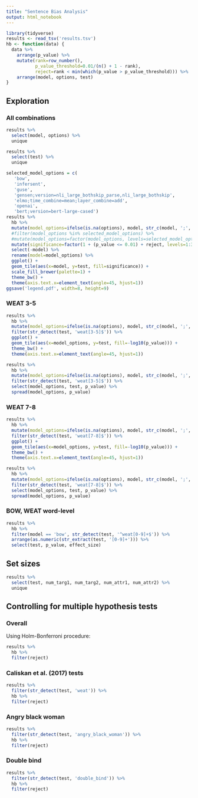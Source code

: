 ```yaml
---
title: "Sentence Bias Analysis"
output: html_notebook
---
```


```r
library(tidyverse)
results <- read_tsv('results.tsv')
hb <- function(data) {
  data %>%
    arrange(p_value) %>%
    mutate(rank=row_number(),
           p_value_threshold=0.01/(n() + 1 - rank),
           reject=rank < min(which(p_value > p_value_threshold))) %>%
    arrange(model, options, test)
}
```

## Exploration

### All combinations

```r
results %>%
  select(model, options) %>%
  unique
```

```r
results %>%
  select(test) %>%
  unique
```


```r
selected_model_options = c(
   'bow',
   'infersent',
   'guse',
   'gensen;version=nli_large_bothskip_parse,nli_large_bothskip',
   'elmo;time_combine=mean;layer_combine=add',
   'openai',
   'bert;version=bert-large-cased')
results %>%
  hb %>%
  mutate(model_options=ifelse(is.na(options), model, str_c(model, ';', options))) %>%
  #filter(model_options %in% selected_model_options) %>%
  #mutate(model_options=factor(model_options, levels=selected_model_options)) %>%
  mutate(significance=factor(1 + (p_value <= 0.01) + reject, levels=1:3, labels=c('insignificant', 'significant at 0.01', 'signif at 0.01 after correction'))) %>%
  select(-model) %>%
  rename(model=model_options) %>%
  ggplot() +
  geom_tile(aes(x=model, y=test, fill=significance)) +
  scale_fill_brewer(palette=1) +
  theme_bw() +
  theme(axis.text.x=element_text(angle=45, hjust=1))
ggsave('legend.pdf', width=8, height=9)
```

### WEAT 3-5

```r
results %>%
  hb %>%
  mutate(model_options=ifelse(is.na(options), model, str_c(model, ';', options))) %>%
  filter(str_detect(test, 'weat[3-5]$')) %>%
  ggplot() +
  geom_tile(aes(x=model_options, y=test, fill=-log10(p_value))) +
  theme_bw() +
  theme(axis.text.x=element_text(angle=45, hjust=1))
```

```r
results %>%
  hb %>%
  mutate(model_options=ifelse(is.na(options), model, str_c(model, ';', options))) %>%
  filter(str_detect(test, 'weat[3-5]$')) %>%
  select(model_options, test, p_value) %>%
  spread(model_options, p_value)
```

### WEAT 7-8

```r
results %>%
  hb %>%
  mutate(model_options=ifelse(is.na(options), model, str_c(model, ';', options))) %>%
  filter(str_detect(test, 'weat[7-8]$')) %>%
  ggplot() +
  geom_tile(aes(x=model_options, y=test, fill=-log10(p_value))) +
  theme_bw() +
  theme(axis.text.x=element_text(angle=45, hjust=1))
```

```r
results %>%
  hb %>%
  mutate(model_options=ifelse(is.na(options), model, str_c(model, ';', options))) %>%
  filter(str_detect(test, 'weat[7-8]$')) %>%
  select(model_options, test, p_value) %>%
  spread(model_options, p_value)
```

### BOW, WEAT word-level

```r
results %>%
  hb %>%
  filter(model == 'bow', str_detect(test, '^weat[0-9]+$')) %>%
  arrange(as.numeric(str_extract(test, '[0-9]+'))) %>%
  select(test, p_value, effect_size)
```

## Set sizes

```r
results %>%
  select(test, num_targ1, num_targ2, num_attr1, num_attr2) %>%
  unique
```

## Controlling for multiple hypothesis tests

### Overall

Using Holm-Bonferroni procedure:

```r
results %>%
  hb %>%
  filter(reject)
```

### Caliskan et al. (2017) tests

```r
results %>%
  filter(str_detect(test, 'weat')) %>%
  hb %>%
  filter(reject)
```

### Angry black woman

```r
results %>%
  filter(str_detect(test, 'angry_black_woman')) %>%
  hb %>%
  filter(reject)
```

### Double bind

```r
results %>%
  filter(str_detect(test, 'double_bind')) %>%
  hb %>%
  filter(reject)
```

